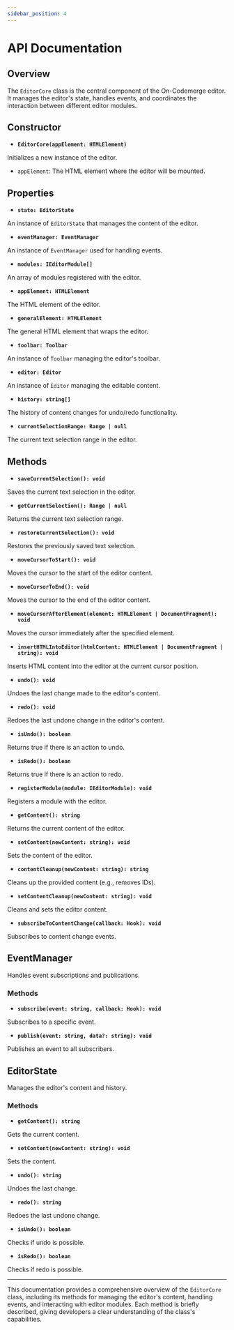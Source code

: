 ```yaml
---
sidebar_position: 4
---
```


# API Documentation

## Overview

The `EditorCore` class is the central component of the On-Codemerge editor. It manages the editor's state, handles events, and coordinates the interaction between different editor modules.

## Constructor

- **`EditorCore(appElement: HTMLElement)`**

Initializes a new instance of the editor.

- `appElement`: The HTML element where the editor will be mounted.

## Properties

- **`state: EditorState`**

An instance of `EditorState` that manages the content of the editor.

- **`eventManager: EventManager`**

An instance of `EventManager` used for handling events.

- **`modules: IEditorModule[]`**

An array of modules registered with the editor.

- **`appElement: HTMLElement`**

The HTML element of the editor.

- **`generalElement: HTMLElement`**

The general HTML element that wraps the editor.

- **`toolbar: Toolbar`**

An instance of `Toolbar` managing the editor's toolbar.

- **`editor: Editor`**

An instance of `Editor` managing the editable content.

- **`history: string[]`**

The history of content changes for undo/redo functionality.

- **`currentSelectionRange: Range | null`**

The current text selection range in the editor.

## Methods

- **`saveCurrentSelection(): void`**

Saves the current text selection in the editor.

- **`getCurrentSelection(): Range | null`**

Returns the current text selection range.

- **`restoreCurrentSelection(): void`**

Restores the previously saved text selection.

- **`moveCursorToStart(): void`**

Moves the cursor to the start of the editor content.

- **`moveCursorToEnd(): void`**

Moves the cursor to the end of the editor content.

- **`moveCursorAfterElement(element: HTMLElement | DocumentFragment): void`**

Moves the cursor immediately after the specified element.

- **`insertHTMLIntoEditor(htmlContent: HTMLElement | DocumentFragment | string): void`**

Inserts HTML content into the editor at the current cursor position.

- **`undo(): void`**

Undoes the last change made to the editor's content.

- **`redo(): void`**

Redoes the last undone change in the editor's content.

- **`isUndo(): boolean`**

Returns true if there is an action to undo.

- **`isRedo(): boolean`**

Returns true if there is an action to redo.

- **`registerModule(module: IEditorModule): void`**

Registers a module with the editor.

- **`getContent(): string`**

Returns the current content of the editor.

- **`setContent(newContent: string): void`**

Sets the content of the editor.

- **`contentCleanup(newContent: string): string`**

Cleans up the provided content (e.g., removes IDs).

- **`setContentCleanup(newContent: string): void`**

Cleans and sets the editor content.

- **`subscribeToContentChange(callback: Hook): void`**

Subscribes to content change events.

## EventManager

Handles event subscriptions and publications.

### Methods

- **`subscribe(event: string, callback: Hook): void`**

Subscribes to a specific event.

- **`publish(event: string, data?: string): void`**

Publishes an event to all subscribers.

## EditorState

Manages the editor's content and history.

### Methods

- **`getContent(): string`**

Gets the current content.

- **`setContent(newContent: string): void`**

Sets the content.

- **`undo(): string`**

Undoes the last change.

- **`redo(): string`**

Redoes the last undone change.

- **`isUndo(): boolean`**

Checks if undo is possible.

- **`isRedo(): boolean`**

Checks if redo is possible.

---

This documentation provides a comprehensive overview of the `EditorCore` class, including its methods for managing the editor's content, handling events, and interacting with editor modules. Each method is briefly described, giving developers a clear understanding of the class's capabilities.
